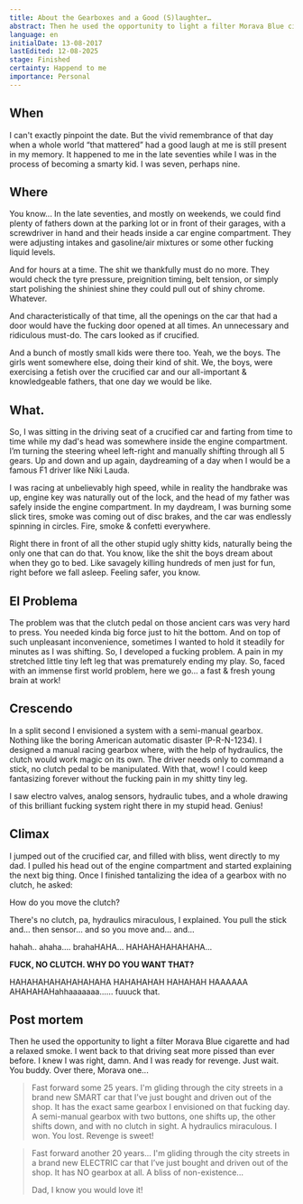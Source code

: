```yaml
---
title: About the Gearboxes and a Good (S)laughter…
abstract: Then he used the opportunity to light a filter Morava Blue cigarette and had a relaxed smoke. I went back to that driving seat more pissed then ever before. I knew I was right, damn. And I was ready for a revenge. Just wait. You. Over there.
language: en
initialDate: 13-08-2017
lastEdited: 12-08-2025
stage: Finished
certainty: Happend to me
importance: Personal
---
```


## When

I can't exactly pinpoint the date. But the vivid remembrance of that day when a whole world “that mattered” had a good laugh at me is still present in my memory. It happened to me in the late seventies while I was in the process of becoming a smarty kid. I was seven, perhaps nine.

## Where

You know... In the late seventies, and mostly on weekends, we could find plenty of fathers down at the parking lot or in front of their garages, with a screwdriver in hand and their heads inside a car engine compartment. They were adjusting intakes and gasoline/air mixtures or some other fucking liquid levels.

And for hours at a time. The shit we thankfully must do no more. They would check the tyre pressure, preignition timing, belt tension, or simply start polishing the shiniest shine they could pull out of shiny chrome. Whatever.

And characteristically of that time, all the openings on the car that had a door would have the fucking door opened at all times. An unnecessary and ridiculous must-do. The cars looked as if crucified.

And a bunch of mostly small kids were there too. Yeah, we the boys. The girls went somewhere else, doing their kind of shit. We, the boys, were exercising a fetish over the crucified car and our all-important & knowledgeable fathers, that one day we would be like.

## What.

So, I was sitting in the driving seat of a crucified car and farting from time to time while my dad's head was somewhere inside the engine compartment. I’m turning the steering wheel left-right and manually shifting through all 5 gears. Up and down and up again, daydreaming of a day when I would be a famous F1 driver like Niki Lauda.

I was racing at unbelievably high speed, while in reality the handbrake was up, engine key was naturally out of the lock, and the head of my father was safely inside the engine compartment. In my daydream, I was burning some slick tires, smoke was coming out of disc brakes, and the car was endlessly spinning in circles. Fire, smoke & confetti everywhere.

Right there in front of all the other stupid ugly shitty kids, naturally being the only one that can do that. You know, like the shit the boys dream about when they go to bed. Like savagely killing hundreds of men just for fun, right before we fall asleep. Feeling safer, you know.

## El Problema

The problem was that the clutch pedal on those ancient cars was very hard to press. You needed kinda big force just to hit the bottom. And on top of such unpleasant inconvenience, sometimes I wanted to hold it steadily for minutes as I was shifting. So, I developed a fucking problem. A pain in my stretched little tiny left leg that was prematurely ending my play. So, faced with an immense first world problem, here we go... a fast & fresh young brain at work!

## Crescendo

In a split second I envisioned a system with a semi-manual gearbox. Nothing like the boring American automatic disaster (P-R-N-1234). I designed a manual racing gearbox where, with the help of hydraulics, the clutch would work magic on its own. The driver needs only to command a stick, no clutch pedal to be manipulated. With that, wow! I could keep fantasizing forever without the fucking pain in my shitty tiny leg.

I saw electro valves, analog sensors, hydraulic tubes, and a whole drawing of this brilliant fucking system right there in my stupid head. Genius!

## Climax

I jumped out of the crucified car, and filled with bliss, went directly to my dad. I pulled his head out of the engine compartment and started explaining the next big thing. Once I finished tantalizing the idea of a gearbox with no clutch, he asked:

How do you move the clutch?

There's no clutch, pa, hydraulics miraculous, I explained. You pull the stick and… then sensor… and so you move and… and…

hahah.. ahaha…. brahaHAHA… HAHAHAHAHAHAHA…

**FUCK, NO CLUTCH. WHY DO YOU WANT THAT?**

HAHAHAHAHAHAHAHAHA HAHAHAHAH HAHAHAH HAAAAAA AHAHAHAHahhaaaaaaa…… fuuuck that.

## Post mortem

Then he used the opportunity to light a filter Morava Blue cigarette and had a relaxed smoke. I went back to that driving seat more pissed than ever before. I knew I was right, damn. And I was ready for revenge. Just wait. You buddy. Over there, Morava one...

> Fast forward some 25 years. I'm gliding through the city streets in a brand new SMART car that I’ve just bought and driven out of the shop. It has the exact same gearbox I envisioned on that fucking day. A semi-manual gearbox with two buttons, one shifts up, the other shifts down, and with no clutch in sight. A hydraulics miraculous. I won. You lost. Revenge is sweet!

> Fast forward another 20 years... I'm gliding through the city streets in a brand new ELECTRIC car that I’ve just bought and driven out of the shop. It has NO gearbox at all. A bliss of non-existence...
>
> Dad, I know you would love it!
